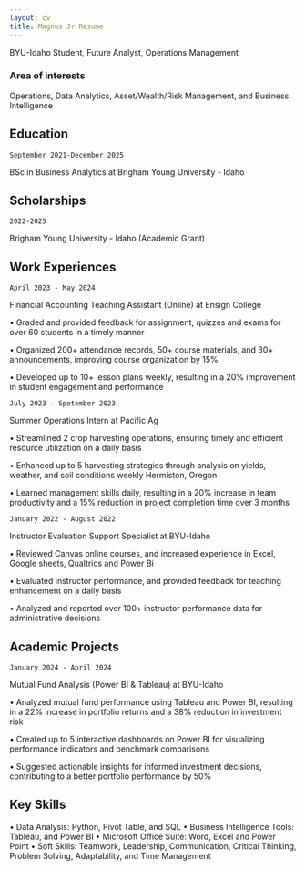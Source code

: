 ```yaml
---
layout: cv
title: Magnus Jr Resume
---
```



BYU-Idaho Student, Future Analyst, Operations Management


### Area of interests

Operations, Data Analytics, Asset/Wealth/Risk Management, and Business Intelligence 

## Education

`September 2021-December 2025`

BSc in Business Analytics at Brigham Young University - Idaho


## Scholarships

`2022-2025`

Brigham Young University - Idaho (Academic Grant) 


## Work Experiences

`April 2023 - May 2024`

Financial Accounting Teaching Assistant (Online) at Ensign College

• Graded and provided feedback for assignment, quizzes and exams for over 60 students in a timely manner 

• Organized 200+ attendance records, 50+ course materials, and 30+ announcements, improving course organization by 15% 

• Developed up to 10+ lesson plans weekly, resulting in a 20% improvement in student engagement and performance 

`July 2023 - Spetember 2023`

Summer Operations Intern at Pacific Ag

• Streamlined 2 crop harvesting operations, ensuring timely and efficient resource utilization on a daily basis 

• Enhanced up to 5 harvesting strategies through analysis on yields, weather, and soil conditions weekly 
Hermiston, Oregon 

• Learned management skills  daily, resulting in a 20% increase in team productivity and a 15% reduction in project completion time over 3 months 



`January 2022 - August 2022`

Instructor Evaluation Support Specialist at BYU-Idaho

• Reviewed Canvas online courses, and increased experience in Excel, Google sheets, Qualtrics and Power Bi 

• Evaluated instructor performance, and provided feedback for teaching enhancement on a daily basis 

• Analyzed and reported over 100+ instructor performance data for administrative decisions 



## Academic Projects

`January 2024 - April 2024`

Mutual Fund Analysis (Power BI & Tableau) at BYU-Idaho

• Analyzed mutual fund performance using Tableau and Power BI, resulting in a 22% increase in portfolio returns and a 38% reduction in investment risk 

• Created up to 5 interactive dashboards on Power BI for visualizing performance indicators and benchmark comparisons 

• Suggested actionable insights for informed investment decisions, contributing to a better portfolio performance by 50% 



## Key Skills 

• Data Analysis: Python, Pivot Table, and SQL 
• Business Intelligence Tools: Tableau, and Power BI 
• Microsoft Office Suite: Word, Excel and Power Point 
• Soft Skills: Teamwork, Leadership, Communication, Critical Thinking, Problem Solving, Adaptability, and Time Management


<!-- ### Footer

Last updated: May 2013 -->